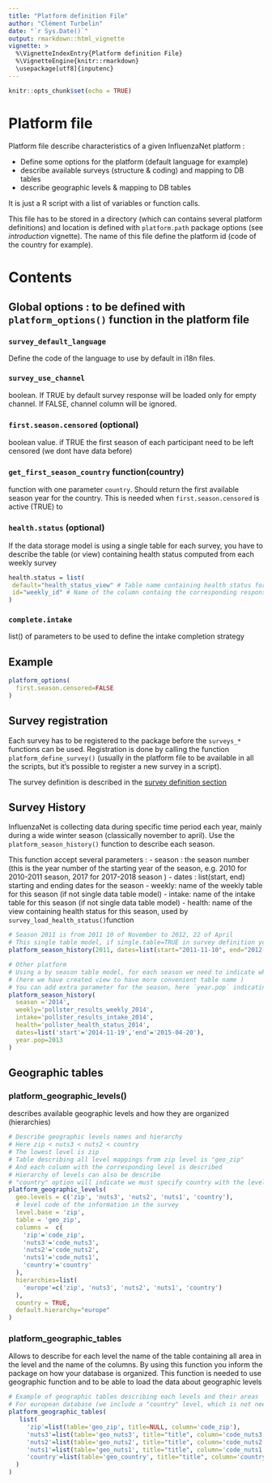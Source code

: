 ```yaml
---
title: "Platform definition File"
author: "Clément Turbelin"
date: "`r Sys.Date()`"
output: rmarkdown::html_vignette
vignette: >
  %\VignetteIndexEntry{Platform definition File}
  %\VignetteEngine{knitr::rmarkdown}
  \usepackage[utf8]{inputenc}
---
```


```r
knitr::opts_chunk$set(echo = TRUE)
```

# Platform file

Platform file describe characteristics of a given InfluenzaNet platform :

- Define some options for the platform (default language for example)
- describe available surveys (structure & coding) and mapping to DB tables
- describe geographic levels & mapping to DB tables 

It is just a R script with a list of variables or function calls.

This file has to be stored in a directory (which can contains several platform definitions) and location is defined with `platform.path` package options (see *introduction* vignette).
The name of this file define the platform id (code of the country for example).

# Contents

## Global options : to be defined with `platform_options()` function in the platform file

### `survey_default_language`
Define the code of the language to use by default in i18n files.

### `survey_use_channel` 
boolean. If TRUE by default survey response will be loaded only for empty channel. If FALSE, channel column will be ignored.

### `first.season.censored` (optional)
boolean value. if TRUE the first season of each participant need to be left censored (we dont have data before)

### `get_first_season_country` function(country)
function with one parameter `country`. Should return the first available season year for the country. This is needed when `first.season.censored` is active (TRUE) to
 
### `health.status` (optional)
If the data storage model is using a single table for each survey, you have to describe the table (or view) containing
health status computed from each weekly survey 

```r
health.status = list(
 default="health_status_view" # Table name containing health status for each survey
 id="weekly_id" # Name of the column containg the corresponding response id in the weekly's data response table. 
)
```

### `complete.intake`
list() of parameters to be used to define the intake completion strategy

## Example

```r
platform_options(
  first.season.censored=FALSE
)

```
## Survey registration

Each survey has to be registered to the package before the `surveys_*` functions can be used. 
Registration is done by calling the function `platform_define_survey()` (usually in the platform file to be available in all the scripts, but it's possible to register a new survey in a script).

The survey definition is described in the [survey definition section](surveys.html)

## Survey History

InfluenzaNet is collecting data during specific time period each year, mainly during a wide winter season (classically november to april). 
Use the `platform_season_history()` function to describe each season.

This function accept several parameters :
 - season : the season number (this is the year number of the starting year of the season, e.g. 2010 for 2010-2011 season, 2017 for 2017-2018 season )
 - dates : list(start, end) starting and ending dates for the season
 - weekly: name of the weekly table  for this season (if not single data table model)
 - intake: name of the intake table for this season (if not single data table model)
 - health: name of the view containing health status for this season, used by `survey_load_health_status()`function

```r
# Season 2011 is from 2011 10 of November to 2012, 22 of April
# This single table model, if single.table=TRUE in survey definition you dont have to indicate table names
platform_season_history(2011, dates=list(start="2011-11-10", end="2012-04-22"))

# Other platform
# Using a by season table model, for each season we need to indicate what is the table name to use to get the data
# (here we have created view to have more convenient table name )
# You can add extra parameter for the season, here `year.pop` indicating the year of the population to use 
platform_season_history(
  season ='2014',
  weekly='pollster_results_weekly_2014',
  intake='pollster_results_intake_2014',
  health='pollster_health_status_2014',
  dates=list('start'='2014-11-19','end'='2015-04-20'),
  year.pop=2013
)

```

## Geographic tables

### platform_geographic_levels()
describes available geographic levels and how they are organized (hierarchies)

```r
# Describe geographic levels names and hierarchy 
# Here zip < nuts3 < nuts2 < country
# The lowest level is zip
# Table describing all level mappings from zip level is "geo_zip"
# And each column with the corresponding level is described
# Hierarchy of levels can also be describe
# "country" option will indicate we must specify country with the level
platform_geographic_levels(
  geo.levels = c('zip', 'nuts3', 'nuts2', 'nuts1', 'country'),
  # level code of the information in the survey
  level.base = 'zip',
  table = 'geo_zip',
  columns =  c(
    'zip'='code_zip',
    'nuts3'='code_nuts3',
    'nuts2'='code_nuts2',
    'nuts1'='code_nuts1',
    'country'='country'
  ),
  hierarchies=list(
    'europe'=c('zip', 'nuts3', 'nuts2', 'nuts1', 'country')
  ),
  country = TRUE,
  default.hierarchy="europe"
)
```

### platform_geographic_tables 
Allows to describe for each level the name of the table containing all area in the level and the name of the columns.
By using this function you inform the package on how your database is organized.
This function is needed to use geographic function and to be able to load the data about geographic levels

```r
# Example of geographic tables describing each levels and their areas
# For european database (we include a "country" level, which is not needed for a country specific platform database)
platform_geographic_tables(
   list(
     'zip'=list(table='geo_zip', title=NULL, column='code_zip'),
     'nuts3'=list(table='geo_nuts3', title="title", column='code_nuts3'),
     'nuts2'=list(table='geo_nuts2', title="title", column='code_nuts2'),
     'nuts1'=list(table='geo_nuts1', title="title", column='code_nuts1'),
     'country'=list(table='geo_country', title="title", column='country')
  )
)
```
